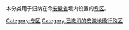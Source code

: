 本分类用于归纳在今[[安徽省|安徽省]]境内设置的[[专区|专区]]。

[[Category:专区|Category:专区]]
[[Category:已撤消的安徽地级行政区|Category:已撤消的安徽地级行政区]]